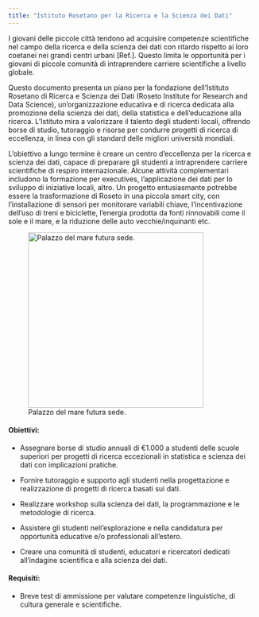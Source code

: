 ```yaml
---
title: "Istituto Rosetano per la Ricerca e la Scienza dei Dati"
---
```


I giovani delle piccole città tendono ad acquisire competenze scientifiche nel campo della ricerca e della scienza dei dati con ritardo rispetto ai loro coetanei nei grandi centri urbani \[Ref.\]. Questo limita le opportunità per i giovani di piccole comunità di intraprendere carriere scientifiche a livello globale.

Questo documento presenta un piano per la fondazione dell'Istituto Rosetano di Ricerca e Scienza dei Dati (Roseto Institute for Research and Data Science), un'organizzazione educativa e di ricerca dedicata alla promozione della scienza dei dati, della statistica e dell'educazione alla ricerca. L'Istituto mira a valorizzare il talento degli studenti locali, offrendo borse di studio, tutoraggio e risorse per condurre progetti di ricerca di eccellenza, in linea con gli standard delle migliori università mondiali.

L'obiettivo a lungo termine è creare un centro d'eccellenza per la ricerca e scienza dei dati, capace di preparare gli studenti a intraprendere carriere scientifiche di respiro internazionale. Alcune attività complementari includono la formazione per executives, l'applicazione dei dati per lo sviluppo di iniziative locali, altro. Un progetto entusiasmante potrebbe essere la trasformazione di Roseto in una piccola smart city, con l'installazione di sensori per monitorare variabili chiave, l'incentivazione dell'uso di treni e biciclette, l'energia prodotta da fonti rinnovabili come il sole e il mare, e la riduzione delle auto vecchie/inquinanti etc.

![Palazzo del mare futura sede.](images/DALL·E 2024-08-19 23.12.59 - A modest research and data science institute set in Roseto degli Abruzzi, Italy. The building is simple and functional, with a modern but unpretentiou.webp){fig-align="left" width="353"}

#### Obiettivi:

-   Assegnare borse di studio annuali di €1.000 a studenti delle scuole superiori per progetti di ricerca eccezionali in statistica e scienza dei dati con implicazioni pratiche.

-   Fornire tutoraggio e supporto agli studenti nella progettazione e realizzazione di progetti di ricerca basati sui dati.

-   Realizzare workshop sulla scienza dei dati, la programmazione e le metodologie di ricerca.

-   Assistere gli studenti nell'esplorazione e nella candidatura per opportunità educative e/o professionali all'estero.

-   Creare una comunità di studenti, educatori e ricercatori dedicati all'indagine scientifica e alla scienza dei dati.

#### Requisiti:

-   Breve test di ammissione per valutare competenze linguistiche, di cultura generale e scientifiche.
